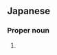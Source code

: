 ==Japanese==
{{ja-kanjitab|え|さき|k2=ざき|yomi=k|r=y}}

===Proper noun===
{{ja-pos|えざき|proper}}

# {{surname|lang=ja|sort=えざき}}